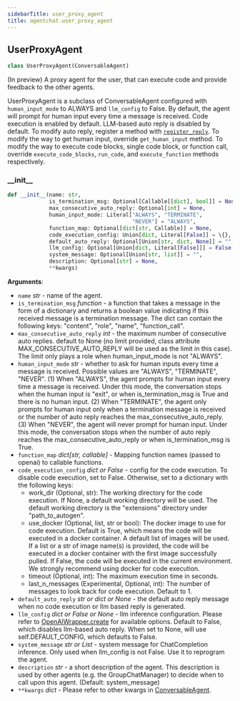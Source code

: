 ```yaml
---
sidebarTitle: user_proxy_agent
title: agentchat.user_proxy_agent
---
```


## UserProxyAgent

```python
class UserProxyAgent(ConversableAgent)
```

(In preview) A proxy agent for the user, that can execute code and provide feedback to the other agents.

UserProxyAgent is a subclass of ConversableAgent configured with `human_input_mode` to ALWAYS
and `llm_config` to False. By default, the agent will prompt for human input every time a message is received.
Code execution is enabled by default. LLM-based auto reply is disabled by default.
To modify auto reply, register a method with [`register_reply`](conversable_agent#register_reply).
To modify the way to get human input, override `get_human_input` method.
To modify the way to execute code blocks, single code block, or function call, override `execute_code_blocks`,
`run_code`, and `execute_function` methods respectively.

### \_\_init\_\_

```python
def __init__(name: str,
             is_termination_msg: Optional[Callable[[dict], bool]] = None,
             max_consecutive_auto_reply: Optional[int] = None,
             human_input_mode: Literal["ALWAYS", "TERMINATE",
                                       "NEVER"] = "ALWAYS",
             function_map: Optional[dict[str, Callable]] = None,
             code_execution_config: Union[dict, Literal[False]] = \{},
             default_auto_reply: Optional[Union[str, dict, None]] = "",
             llm_config: Optional[Union[dict, Literal[False]]] = False,
             system_message: Optional[Union[str, list]] = "",
             description: Optional[str] = None,
             **kwargs)
```

**Arguments**:

- `name` _str_ - name of the agent.
- `is_termination_msg` _function_ - a function that takes a message in the form of a dictionary
  and returns a boolean value indicating if this received message is a termination message.
  The dict can contain the following keys: "content", "role", "name", "function_call".
- `max_consecutive_auto_reply` _int_ - the maximum number of consecutive auto replies.
  default to None (no limit provided, class attribute MAX_CONSECUTIVE_AUTO_REPLY will be used as the limit in this case).
  The limit only plays a role when human_input_mode is not "ALWAYS".
- `human_input_mode` _str_ - whether to ask for human inputs every time a message is received.
  Possible values are "ALWAYS", "TERMINATE", "NEVER".
  (1) When "ALWAYS", the agent prompts for human input every time a message is received.
  Under this mode, the conversation stops when the human input is "exit",
  or when is_termination_msg is True and there is no human input.
  (2) When "TERMINATE", the agent only prompts for human input only when a termination message is received or
  the number of auto reply reaches the max_consecutive_auto_reply.
  (3) When "NEVER", the agent will never prompt for human input. Under this mode, the conversation stops
  when the number of auto reply reaches the max_consecutive_auto_reply or when is_termination_msg is True.
- `function_map` _dict[str, callable]_ - Mapping function names (passed to openai) to callable functions.
- `code_execution_config` _dict or False_ - config for the code execution.
  To disable code execution, set to False. Otherwise, set to a dictionary with the following keys:
  - work_dir (Optional, str): The working directory for the code execution.
  If None, a default working directory will be used.
  The default working directory is the "extensions" directory under
  "path_to_autogen".
  - use_docker (Optional, list, str or bool): The docker image to use for code execution.
  Default is True, which means the code will be executed in a docker container. A default list of images will be used.
  If a list or a str of image name(s) is provided, the code will be executed in a docker container
  with the first image successfully pulled.
  If False, the code will be executed in the current environment.
  We strongly recommend using docker for code execution.
  - timeout (Optional, int): The maximum execution time in seconds.
  - last_n_messages (Experimental, Optional, int): The number of messages to look back for code execution. Default to 1.
- `default_auto_reply` _str or dict or None_ - the default auto reply message when no code execution or llm based reply is generated.
- `llm_config` _dict or False or None_ - llm inference configuration.
  Please refer to [OpenAIWrapper.create](/docs/reference/oai/client#create)
  for available options.
  Default to False, which disables llm-based auto reply.
  When set to None, will use self.DEFAULT_CONFIG, which defaults to False.
- `system_message` _str or List_ - system message for ChatCompletion inference.
  Only used when llm_config is not False. Use it to reprogram the agent.
- `description` _str_ - a short description of the agent. This description is used by other agents
  (e.g. the GroupChatManager) to decide when to call upon this agent. (Default: system_message)
- `**kwargs` _dict_ - Please refer to other kwargs in
  [ConversableAgent](conversable_agent#__init__).

